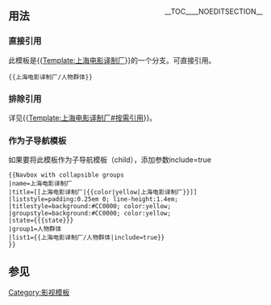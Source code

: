 <includeonly><!-- 在這裡加入模板的保護標識 --></includeonly><noinclude>{{template doc page viewed directly}}</noinclude>
<!-- 在本行下編輯模板說明 -->
<div style="float:right">__TOC____NOEDITSECTION__</div>
== 用法 ==
===直接引用===
;此模板是{{[[Template:上海电影译制厂]]}}的一个分支。可直接引用。

<code><nowiki>{{上海电影译制厂/人物群体}}</nowiki></code>

{{上海电影译制厂/人物群体}}

===排除引用===
详见{{[[Template:上海电影译制厂#按需引用]]}}。

===作为子导航模板===
;如果要将此模板作为子导航模板（child），添加参数<nowiki>include=true</nowiki>

<pre>
{{Navbox with collapsible groups
|name=上海电影译制厂
|title=[[上海电影译制厂|{{color|yellow|上海电影译制厂}}]]
|liststyle=padding:0.25em 0; line-height:1.4em;
|titlestyle=background:#CC0000; color:yellow;
|groupstyle=background:#CC0000; color:yellow;
|state={{{state}}}
|group1=人物群体
|list1={{上海电影译制厂/人物群体|include=true}}
}}
</pre>

{{Navbox with collapsible groups
|name=上海电影译制厂
|title=[[上海电影译制厂|{{color|yellow|上海电影译制厂}}]]
|liststyle=padding:0.25em 0; line-height:1.4em;
|titlestyle=background:#CC0000; color:yellow;
|groupstyle=background:#CC0000; color:yellow;
|state={{{state}}}
|group1=人物群体
|list1={{上海电影译制厂/人物群体|include=true}}
}}

==参见==

<includeonly>
<!-- 本行下加入模板的分類 -->
[[Category:影视模板]]
<!-- 本行下加入模板的跨語言鏈接 -->

</includeonly>